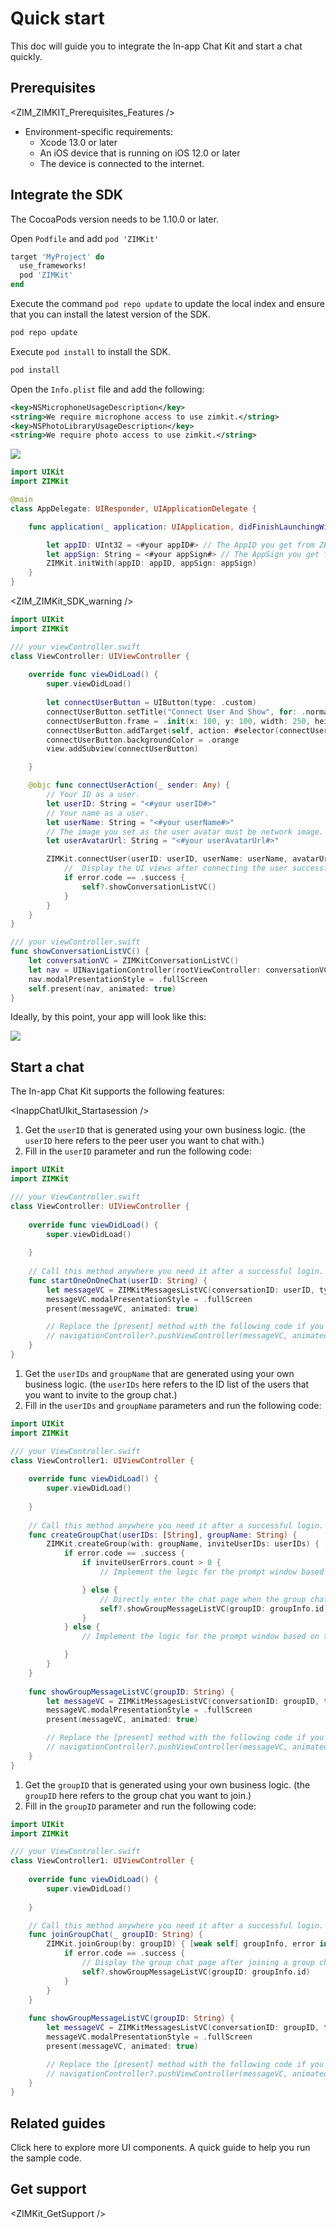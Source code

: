 # Quick start

This doc will guide you to integrate the In-app Chat Kit and start a chat quickly.

## Prerequisites


<ZIM_ZIMKIT_Prerequisites_Features />

- Environment-specific requirements:
    - Xcode 13.0 or later
    - An iOS device that is running on iOS 12.0 or later
    - The device is connected to the internet.

## Integrate the SDK

<Note title="Note">
The CocoaPods version needs to be 1.10.0 or later.
</Note>

<Steps>
<Step title="Add ZIMKit as a dependency to your project using CocoaPods">

Open `Podfile` and add `pod 'ZIMKit'`

```ruby Podfile {3}
target 'MyProject' do
  use_frameworks!
  pod 'ZIMKit'
end
```

Execute the command `pod repo update` to update the local index and ensure that you can install the latest version of the SDK.

```bash
pod repo update
```
Execute `pod install` to install the SDK.

```bash
pod install
``` 

</Step>
<Step title="Set up relevant permissions">

Open the `Info.plist` file and add the following:

```xml
<key>NSMicrophoneUsageDescription</key>
<string>We require microphone access to use zimkit.</string>
<key>NSPhotoLibraryUsageDescription</key>
<string>We require photo access to use zimkit.</string>
```

<Frame width="auto" height="auto" caption="">
  <img src="https://doc-media.zego.im/sdk-doc/Pics/ZIMKit/IOS/swift/quickstart_info_access.png" />
</Frame>

</Step>
<Step title="Call the init method to initialize the In-app Chat Kit">

```swift AppDelegate.swift {11}
import UIKit
import ZIMKit

@main
class AppDelegate: UIResponder, UIApplicationDelegate {

    func application(_ application: UIApplication, didFinishLaunchingWithOptions launchOptions: [UIApplication.LaunchOptionsKey: Any]?) -> Bool {

        let appID: UInt32 = <#your appID#> // The AppID you get from ZEGOCLOUD Admin Console.
        let appSign: String = <#your appSign#> // The AppSign you get from ZEGOCLOUD Admin Console.
        ZIMKit.initWith(appID: appID, appSign: appSign)
    }
}
```

</Step>
<Step title="Call the connectUser method on the login page to log in to the In-app Chat Kit">


<ZIM_ZIMKit_SDK_warning />


```swift viewController.swift {27-32}
import UIKit
import ZIMKit

/// your viewController.swift
class ViewController: UIViewController {
    
    override func viewDidLoad() {
        super.viewDidLoad()
        
        let connectUserButton = UIButton(type: .custom)
        connectUserButton.setTitle("Connect User And Show", for: .normal)
        connectUserButton.frame = .init(x: 100, y: 100, width: 250, height: 50)
        connectUserButton.addTarget(self, action: #selector(connectUserAction), for: .touchUpInside)
        connectUserButton.backgroundColor = .orange
        view.addSubview(connectUserButton)

    }

    @objc func connectUserAction(_ sender: Any) {
        // Your ID as a user.
        let userID: String = "<#your userID#>" 
        // Your name as a user.
        let userName: String = "<#your userName#>" 
        // The image you set as the user avatar must be network image. e.g., https://doc-media.zego.im/IMKit/avatar/avatar-0.png
        let userAvatarUrl: String = "<#your userAvatarUrl#>" 

        ZIMKit.connectUser(userID: userID, userName: userName, avatarUrl: userAvatarUrl) { error in
            //  Display the UI views after connecting the user successfully. 
            if error.code == .success {
                self?.showConversationListVC()
            }  
        }
    }
}
```

</Step>
<Step title="Display the conversation component of the In-app Chat Kit">

```swift viewController.swift
/// your viewController.swift
func showConversationListVC() {
    let conversationVC = ZIMKitConversationListVC()
    let nav = UINavigationController(rootViewController: conversationVC)
    nav.modalPresentationStyle = .fullScreen
    self.present(nav, animated: true)
}
```
Ideally, by this point, your app will look like this:

<Frame width="200" height="auto" caption="">
    <img src="https://doc-media.zego.im/sdk-doc/Pics/ZIMKit/IOS/swift/imkit_effect.PNG" />
</Frame>
</Step>
</Steps>


## Start a chat

The In-app Chat Kit supports the following features:


<Accordion title="Start a one-on-one chat" defaultOpen="false">

<InappChatUIkit_Startasession />

1. Get the `userID` that is generated using your own business logic. (the `userID` here refers to the peer user you want to chat with.)
2. Fill in the `userID` parameter and run the following code:

```swift ViewController.swift
import UIKit
import ZIMKit

/// your ViewController.swift
class ViewController: UIViewController {
    
    override func viewDidLoad() {
        super.viewDidLoad()
        
    }
    
    // Call this method anywhere you need it after a successful login.
    func startOneOnOneChat(userID: String) {
        let messageVC = ZIMKitMessagesListVC(conversationID: userID, type: .peer)
        messageVC.modalPresentationStyle = .fullScreen
        present(messageVC, animated: true)

        // Replace the [present] method with the following code if you already use the Navigation Controller.
        // navigationController?.pushViewController(messageVC, animated: true)
    }
}
```

</Accordion>

<Accordion title="Start a group chat" defaultOpen="false">

1. Get the `userIDs` and `groupName` that are generated using your own business logic. (the `userIDs` here refers to the ID list of the users that you want to invite to the group chat.)
2. Fill in the `userIDs` and `groupName` parameters and run the following code:

```swift ViewController.swift
import UIKit
import ZIMKit

/// your ViewController.swift
class ViewController1: UIViewController {
    
    override func viewDidLoad() {
        super.viewDidLoad()
        
    }
    
    // Call this method anywhere you need it after a successful login.
    func createGroupChat(userIDs: [String], groupName: String) {
        ZIMKit.createGroup(with: groupName, inviteUserIDs: userIDs) { [weak self] groupInfo, inviteUserErrors, error in
            if error.code == .success {
                if inviteUserErrors.count > 0 {
                    // Implement the logic for the prompt window based on your business logic when there is a non-existing user ID in the group.

                } else {
                    // Directly enter the chat page when the group chat is created successfully.
                    self?.showGroupMessageListVC(groupID: groupInfo.id)
                }
            } else {
                // Implement the logic for the prompt window based on the returned error info when failing to create a group chat. 

            }
        }
    }
    
    func showGroupMessageListVC(groupID: String) {
        let messageVC = ZIMKitMessagesListVC(conversationID: groupID, type: .group)
        messageVC.modalPresentationStyle = .fullScreen
        present(messageVC, animated: true)

        // Replace the [present] method with the following code if you already use the Navigation Controller.
        // navigationController?.pushViewController(messageVC, animated: true)
    }
}
```

</Accordion>

<Accordion title="Join a group chat" defaultOpen="false">

1. Get the `groupID` that is generated using your own business logic. (the `groupID` here refers to the group chat you want to join.)
2. Fill in the `groupID` parameter and run the following code:

```swift ViewController.swift
import UIKit
import ZIMKit

/// your ViewController.swift
class ViewController1: UIViewController {
    
    override func viewDidLoad() {
        super.viewDidLoad()
        
    }

    // Call this method anywhere you need it after a successful login.
    func joinGroupChat(_ groupID: String) {
        ZIMKit.joinGroup(by: groupID) { [weak self] groupInfo, error in
            if error.code == .success {
                // Display the group chat page after joining a group chat successfully.
                self?.showGroupMessageListVC(groupID: groupInfo.id)
            }
        }
    }
    
    func showGroupMessageListVC(groupID: String) {
        let messageVC = ZIMKitMessagesListVC(conversationID: groupID, type: .group)
        messageVC.modalPresentationStyle = .fullScreen
        present(messageVC, animated: true)

        // Replace the [present] method with the following code if you already use the Navigation Controller.
        // navigationController?.pushViewController(messageVC, animated: true)
    }
}
```

</Accordion>

## Related guides

<CardGroup cols={2}>
    <Card title="Component overview" href="./03-UI components/01-Overview.mdx">
        Click here to explore more UI components.
    </Card>
    <Card title="Run the sample code" href="https://github.com/ZEGOCLOUD/zego_inapp_chat_uikit_example_ios" target="_blank">
        A quick guide to help you run the sample code.
    </Card>
</CardGroup>

## Get support


<ZIMKit_GetSupport />